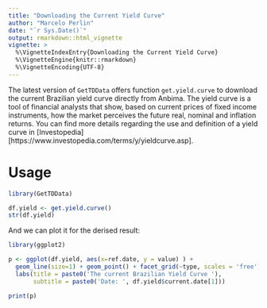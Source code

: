 ```yaml
---
title: "Downloading the Current Yield Curve"
author: "Marcelo Perlin"
date: "`r Sys.Date()`"
output: rmarkdown::html_vignette
vignette: >
  %\VignetteIndexEntry{Downloading the Current Yield Curve}
  %\VignetteEngine{knitr::rmarkdown}
  %\VignetteEncoding{UTF-8}
---
```


The latest version of `GetTDData` offers function `get.yield.curve` to download the current Brazilian yield curve directly from Anbima. The yield curve is a tool of financial analysts that show, based on current prices of fixed income instruments, how the market perceives the future real, nominal and inflation returns. You can find more details regarding the use and definition of a yield curve in [Investopedia][https://www.investopedia.com/terms/y/yieldcurve.asp].

# Usage

```r
library(GetTDData)

df.yield <- get.yield.curve()  
str(df.yield)
```

And we can plot it for the derised result:

```r
library(ggplot2)

p <- ggplot(df.yield, aes(x=ref.date, y = value) ) +
  geom_line(size=1) + geom_point() + facet_grid(~type, scales = 'free') + 
  labs(title = paste0('The current Brazilian Yield Curve '),
       subtitle = paste0('Date: ', df.yield$current.date[1]))     

print(p)
```


